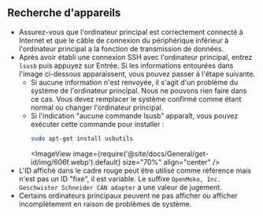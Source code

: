 ## Recherche d'appareils
* Assurez-vous que l'ordinateur principal est correctement connecté à Internet et que le câble de connexion du périphérique inférieur à l'ordinateur principal a la fonction de transmission de données.
* Après avoir établi une connexion SSH avec l'ordinateur principal, entrez `lsusb` puis appuyez sur Entrée. Si les informations entourées dans l'image ci-dessous apparaissent, vous pouvez passer à l'étape suivante.
    * Si aucune information n'est renvoyée, il s'agit d'un problème du système de l'ordinateur principal. Nous ne pouvons rien faire dans ce cas. Vous devez remplacer le système confirmé comme étant normal ou changer l'ordinateur principal.
    * Si l'indication "aucune commande lsusb" apparaît, vous pouvez exécuter cette commande pour installer :
        ```bash
        sudo apt-get install usbutils
        ```
        <ImageView image={require('@site/docs/General/get-id/img/606f.webp').default} size="70%" align="center" />
* L'ID affiché dans le cadre rouge peut être utilisé comme référence mais n'est pas un ID "fixe", il est variable. Le suffixe `OpenMoko, Inc. Geschwister Schneider CAN adapter` a une valeur de jugement.
* Certains ordinateurs principaux peuvent ne pas afficher ou afficher incomplètement en raison de problèmes de système.
